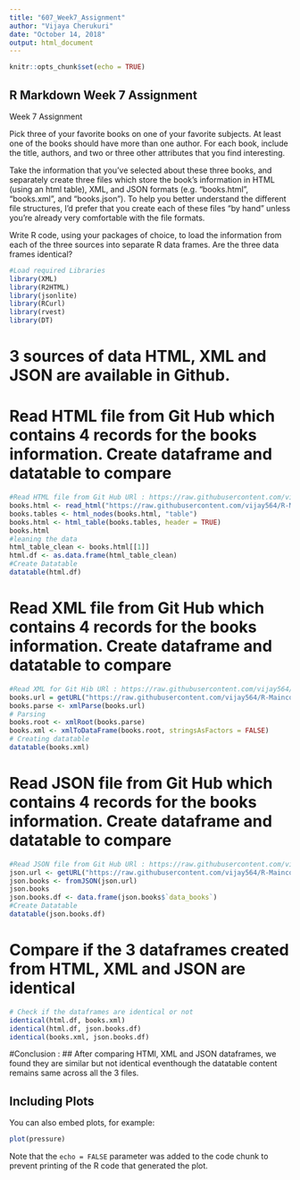 ```yaml
---
title: "607_Week7_Assignment"
author: "Vijaya Cherukuri"
date: "October 14, 2018"
output: html_document
---
```


```r
knitr::opts_chunk$set(echo = TRUE)
```

## R Markdown Week 7 Assignment

Week 7 Assignment

Pick three of your favorite books on one of your favorite subjects.   At least one of the books should have more than one author.  For each book, include the title, authors, and two or three other attributes that you find interesting.

Take the information that you've selected about these three books, and separately create three files which store the book's information in HTML (using an html table),  XML, and JSON formats (e.g.  "books.html", "books.xml", and "books.json").
To help you better understand the different file structures, I'd prefer that you create each of these files "by hand" unless you're already very comfortable with the file formats.

Write R code, using your packages of choice, to load the information from each of the three sources into separate R data frames.   Are the three data frames identical?

```r
#Load required Libraries
library(XML)
library(R2HTML)
library(jsonlite)
library(RCurl)
library(rvest)
library(DT)
```

# 3 sources of data HTML, XML and JSON are available in Github.

# Read HTML file from Git Hub which contains 4 records for the books information. Create dataframe and datatable to compare

```r
#Read HTML file from Git Hub URl : https://raw.githubusercontent.com/vijay564/R-Maincode/master/books.html
books.html <- read_html("https://raw.githubusercontent.com/vijay564/R-Maincode/master/books.html", encoding = "UTF-8")
books.tables <- html_nodes(books.html, "table")
books.html <- html_table(books.tables, header = TRUE)
books.html
#leaning the data
html_table_clean <- books.html[[1]]
html.df <- as.data.frame(html_table_clean)
#Create Datatable
datatable(html.df)
```

# Read XML file from Git Hub which contains 4 records for the books information. Create dataframe and datatable to compare

```r
#Read XML for Git Hib URl : https://raw.githubusercontent.com/vijay564/R-Maincode/master/books.xml
books.url = getURL("https://raw.githubusercontent.com/vijay564/R-Maincode/master/books.xml")
books.parse <- xmlParse(books.url)
# Parsing
books.root <- xmlRoot(books.parse)
books.xml <- xmlToDataFrame(books.root, stringsAsFactors = FALSE)
# Creating datatable
datatable(books.xml)
```

# Read JSON file from Git Hub which contains 4 records for the books information. Create dataframe and datatable to compare

```r
#Read JSON file from Git Hub URl : https://raw.githubusercontent.com/vijay564/R-Maincode/master/books.json
json.url <- getURL("https://raw.githubusercontent.com/vijay564/R-Maincode/master/books.json")
json.books <- fromJSON(json.url)
json.books
json.books.df <- data.frame(json.books$`data_books`)
#Create Datatable
datatable(json.books.df)
```

# Compare if the 3 dataframes created from HTML, XML and JSON are identical

```r
# Check if the dataframes are identical or not
identical(html.df, books.xml)
identical(html.df, json.books.df)
identical(books.xml, json.books.df)
```

#Conclusion :
## After comparing HTMl, XML and JSON dataframes, we found they are similar but not identical eventhough the datatable content remains same across all the 3 files.

## Including Plots

You can also embed plots, for example:

```r
plot(pressure)
```

Note that the `echo = FALSE` parameter was added to the code chunk to prevent printing of the R code that generated the plot.
